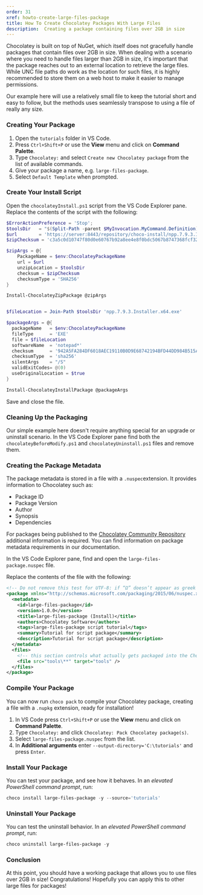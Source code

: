 ```yaml
---
order: 31
xref: howto-create-large-files-package
title: How To Create Chocolatey Packages With Large Files
description:  Creating a package containing files over 2GB in size
---
```


Chocolatey is built on top of NuGet, which itself does not gracefully handle packages that contain files over 2GB in size. When dealing with a scenario where you need to handle files larger than 2GB in size, it's important that the package reaches out to an external location to retrieve the large files. While UNC file paths do work as the location for such files, it is highly recommended to store them on a web host to make it easier to manage permissions.

Our example here will use a relatively small file to keep the tutorial short and easy to follow, but the methods uses seamlessly transpose to using a file of really any size.

### Creating Your Package

1. Open the `tutorials` folder in VS Code.
2. Press `Ctrl+Shift+P` or use the **View** menu and click on **Command Palette**.
3. Type `Chocolatey:` and select `Create new Chocolatey package` from the list of available commands.
4. Give your package a name, e.g. `large-files-package`.
5. Select `Default Template` when prompted.

### Create Your Install Script

Open the `chocolateyInstall.ps1` script from the VS Code Explorer pane. Replace the contents of the script with the following:

```powershell
$ErrorActionPreference = 'Stop';
$toolsDir   = "$(Split-Path -parent $MyInvocation.MyCommand.Definition)"
$url        = 'https://server:8443/repository/choco-install/npp.7.9.3.Installer.x64.zip'
$zipChecksum = 'c3a5c0d10747f80d0e60767b92a8ee4e8f0bdc5067b8747368fcf322926f887c'

$zipArgs = @{
	PackageName = $env:ChocolateyPackageName
	url = $url
	unzipLocation = $toolsDir
	checksum = $zipChecksum
	checksumType = 'SHA256'
}

Install-ChocolateyZipPackage @zipArgs


$fileLocation = Join-Path $toolsDir 'npp.7.9.3.Installer.x64.exe'

$packageArgs = @{
  packageName   = $env:ChocolateyPackageName
  fileType      = 'EXE'
  file = $fileLocation
  softwareName  = 'notepad*'
  checksum      = '942A5FA284DF6018AEC19110B0D9E68742194BFD44DD984B515ADF103D99775A'
  checksumType  = 'sha256'
  silentArgs    = "/S"
  validExitCodes= @(0)
  useOriginalLocation = $true
}

Install-ChocolateyInstallPackage @packageArgs
```

Save and close the file.

### Cleaning Up the Packaging

Our simple example here doesn't require anything special for an upgrade or uninstall scenario. In the VS Code Explorer pane find both the `chocolateyBeforeModify.ps1` and `chocolateyUninstall.ps1` files and remove them.

### Creating the Package Metadata

The package metadata is stored in a file with a `.nuspec`extension. It provides information to Chocolatey such as:

- Package ID
- Package Version
- Author
- Synopsis
- Dependencies

For packages being published to the [Chocolatey Community Repository](https://community.chocolatey.org/packages) additional information is required.
You can find information on package metadata requirements in our <Xref title="Package Validator Rules" value="package-validator-rules" anchor="requirements" /> documentation.

In the VS Code Explorer pane, find and open the `large-files-package.nuspec` file.

Replace the contents of the file with the following:

```xml
<!-- Do not remove this test for UTF-8: if “Ω” doesn’t appear as greek uppercase omega letter enclosed in quotation marks, you should use an editor that supports UTF-8, not this one. -->
<package xmlns="http://schemas.microsoft.com/packaging/2015/06/nuspec.xsd">
  <metadata>
    <id>large-files-package</id>
    <version>1.0.0</version>
    <title>large-files-package (Install)</title>
    <authors>Chocolatey Software</authors>
    <tags>large-files-package script tutorial</tags>
    <summary>Tutorial for script package</summary>
    <description>Tutorial for script package</description>
  </metadata>
  <files>
    <!-- this section controls what actually gets packaged into the Chocolatey package -->
    <file src="tools\**" target="tools" />
  </files>
</package>
```

### Compile Your Package

You can now run `choco pack` to compile your Chocolatey package, creating a file with a `.nupkg` extension, ready for installation!

1. In VS Code press `Ctrl+Shift+P` or use the **View** menu and click on **Command Palette**.
2. Type `Chocolatey:` and click `Chocolatey: Pack Chocolatey package(s)`.
3. Select `large-files-package.nuspec` from the list.
4. In **Additional arguments** enter `--output-directory='C:\tutorials'` and press `Enter`.

### Install Your Package

You can test your package, and see how it behaves. In an _elevated PowerShell command prompt_, run:

```powershell
choco install large-files-package -y --source='tutorials'
```

### Uninstall Your Package

You can test the uninstall behavior. In an _elevated PowerShell command prompt_, run:

```powershell
choco uninstall large-files-package -y
```

### Conclusion

At this point, you should have a working package that allows you to use files over 2GB in size! Congratulations! Hopefully you can apply this to other large files for packages!
